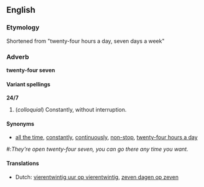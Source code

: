 ==English==
===Etymology===
Shortened from "twenty-four hours a day, seven days a week"

===Adverb===
'''twenty-four seven'''

====Variant spellings====
'''24/7'''

#(''colloquial'') Constantly, without interruption.

====Synonyms====
*[[all the time]], [[constantly]], [[continuously]], [[non-stop]], [[twenty-four hours a day]]
#:''They're open twenty-four seven, you can go there any time you want.''

====Translations====
*Dutch: [[vierentwintig uur op vierentwintig]], [[zeven dagen op zeven]]